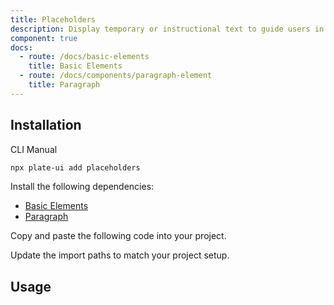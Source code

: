 ```yaml
---
title: Placeholders
description: Display temporary or instructional text to guide users in adding content.
component: true
docs:
  - route: /docs/basic-elements
    title: Basic Elements
  - route: /docs/components/paragraph-element
    title: Paragraph
---
```


<ComponentPreview name="playground-demo" id="placeholder" />

## Installation

<Tabs defaultValue="cli">

<TabsList>
<TabsTrigger value="cli">CLI</TabsTrigger>
<TabsTrigger value="manual">Manual</TabsTrigger>
</TabsList>
<TabsContent value="cli">

```bash
npx plate-ui add placeholders
```

</TabsContent>

<TabsContent value="manual">

<Steps>

<Step>

Install the following dependencies:

- [Basic Elements](/docs/basic-elements)
- [Paragraph](/docs/components/paragraph-element)

</Step>

<Step>

Copy and paste the following code into your project.

</Step>

<ComponentSource name="placeholders" />

<Step>

Update the import paths to match your project setup.

</Step>

</Steps>

</TabsContent>

</Tabs>

## Usage

<ComponentSource name="playground-demo" />
